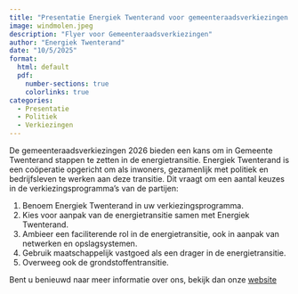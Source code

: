 ```yaml
---
title: "Presentatie Energiek Twenterand voor gemeenteraadsverkiezingen 2026"
image: windmolen.jpeg
description: "Flyer voor Gemeenteraadsverkiezingen"
author: "Energiek Twenterand"
date: "10/5/2025"
format:
  html: default
  pdf:
    number-sections: true
    colorlinks: true
categories:
  - Presentatie
  - Politiek
  - Verkiezingen
---
```


De gemeenteraadsverkiezingen 2026 bieden een kans om in Gemeente Twenterand stappen te zetten in de energietransitie. Energiek Twenterand is een coöperatie opgericht om als inwoners, gezamenlijk met politiek en bedrijfsleven te werken aan deze transitie. Dit vraagt om een aantal keuzes in de verkiezingsprogramma's van de partijen:

1. Benoem Energiek Twenterand in uw verkiezingsprogramma.
2. Kies voor aanpak van de energietransitie samen met Energiek Twenterand.
3. Ambieer een faciliterende rol in de energietransitie, ook in aanpak van netwerken en opslagsystemen.
4. Gebruik maatschappelijk vastgoed als een drager in de energietransitie.
5. Overweeg ook de grondstoffentransitie. 

Bent u benieuwd naar meer informatie over ons, bekijk dan onze [website](https://energiektwenterand.nl)











